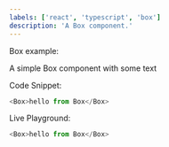 ```yaml
---
labels: ['react', 'typescript', 'box']
description: 'A Box component.'
---
```



Box example:

A simple Box component with some text

Code Snippet:
```js
<Box>hello from Box</Box>
```


Live Playground:
```js live
<Box>hello from Box</Box>
```
